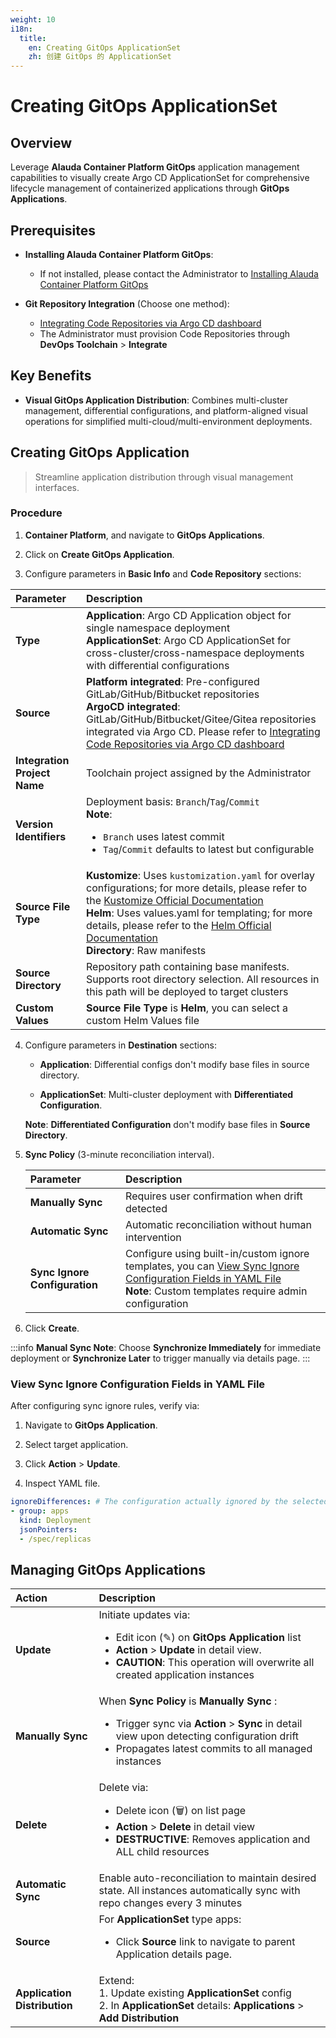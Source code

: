 ```yaml
---
weight: 10
i18n:
  title:
    en: Creating GitOps ApplicationSet
    zh: 创建 GitOps 的 ApplicationSet
---
```


# Creating GitOps ApplicationSet

## Overview

Leverage **Alauda Container Platform GitOps** application management capabilities to visually create Argo CD ApplicationSet for comprehensive lifecycle management of containerized applications through **GitOps Applications**.

## Prerequisites

- **Installing Alauda Container Platform GitOps**:
  - If not installed, please contact the Administrator to [Installing Alauda Container Platform GitOps](/gitops/install_gitops/install_gitops_plugin.mdx)

- **Git Repository Integration** (Choose one method):
  - [Integrating Code Repositories via Argo CD dashboard](../../how_to/argocd_git.mdx)
  - The Administrator must provision Code Repositories through **DevOps Toolchain** > **Integrate**

## Key Benefits

- **Visual GitOps Application Distribution**: Combines multi-cluster management, differential configurations, and platform-aligned visual operations for simplified multi-cloud/multi-environment deployments.

## Creating GitOps Application

> Streamline application distribution through visual management interfaces.

### Procedure

1. **Container Platform**, and navigate to **GitOps Applications**.

2. Click on **Create GitOps Application**.

3. Configure parameters in **Basic Info** and **Code Repository** sections:

| **Parameter** |  **Description**                                 |
|:--------------|:------------------------------------------------ |
| **Type**           | **Application**: Argo CD Application object for single namespace deployment <br/> **ApplicationSet**: Argo CD ApplicationSet for cross-cluster/cross-namespace deployments with differential configurations|
| **Source**         | **Platform integrated**: Pre-configured GitLab/GitHub/Bitbucket repositories <br/> **ArgoCD integrated**: GitLab/GitHub/Bitbucket/Gitee/Gitea repositories integrated via Argo CD. Please refer to [Integrating Code Repositories via Argo CD dashboard](../../how_to/argocd_git.mdx)|
| **Integration Project Name** | Toolchain project assigned by the Administrator |
| **Version Identifiers**   | Deployment basis: `Branch`/`Tag`/`Commit` <br/>**Note**:<ul><li>`Branch` uses latest commit</li><li>`Tag`/`Commit` defaults to latest but configurable</li></ul> |
| **Source File Type**    | **Kustomize**: Uses `kustomization.yaml` for overlay configurations; for more details, please refer to the [Kustomize Official Documentation](https://kubectl.docs.kubernetes.io/guides/) <br />**Helm**: Uses values.yaml for templating; for more details, please refer to the [Helm Official Documentation](https://helm.sh/docs/chart_template_guide/values_files/) <br />**Directory**: Raw manifests |
| **Source Directory** | Repository path containing base manifests. Supports root directory selection. All resources in this path will be deployed to target clusters|
| **Custom Values**     | **Source File Type** is **Helm**, you can select a custom Helm Values file |

4. Configure parameters in **Destination** sections:

   - **Application**: Differential configs don't modify base files in source directory.

   - **ApplicationSet**: Multi-cluster deployment with **Differentiated Configuration**.

   **Note**: **Differentiated Configuration** don't modify base files in **Source Directory**.

5. **Sync Policy** (3-minute reconciliation interval).

   | **Parameter** |  **Description**                                 |
   |:--------------|:------------------------------------------------ |
   | **Manually Sync**      | Requires user confirmation when drift detected       |
   | **Automatic Sync**     | Automatic reconciliation without human intervention  |
   | **Sync Ignore Configuration** | Configure using built-in/custom ignore templates, you can [View Sync Ignore Configuration Fields in YAML File](#viewyaml) <br/> **Note**: Custom templates require admin configuration |

6. Click **Create**.

:::info
**Manual Sync Note**: Choose **Synchronize Immediately** for immediate deployment or **Synchronize Later** to trigger manually via details page.
:::

<a id="viewyaml" />

### View Sync Ignore Configuration Fields in YAML File

After configuring sync ignore rules, verify via:  

1. Navigate to **GitOps Application**.

2. Select target application.

3. Click **Action** > **Update**.

4. Inspect YAML file.

```yaml
ignoreDifferences: # The configuration actually ignored by the selected custom synchronization ignore configuration template
- group: apps
  kind: Deployment
  jsonPointers:
  - /spec/replicas
```

## Managing GitOps Applications

| **Action** |  **Description**                                 |
|:--------------|:------------------------------------------------ |
| **Update** | Initiate updates via:<ul><li>Edit icon (✎) on **GitOps Application** list </li><li> **Action** > **Update** in detail view. </li><li>**CAUTION**: This operation will overwrite all created application instances</li></ul> |
| **Manually Sync** | When **Sync Policy** is **Manually Sync** :<ul><li> Trigger sync via **Action** > **Sync** in detail view upon detecting configuration drift </li><li> Propagates latest commits to all managed instances</li></ul> |
| **Delete**     | Delete via: <ul><li>Delete icon (🗑) on list page</li><li>**Action** > **Delete** in detail view</li><li>**DESTRUCTIVE**: Removes application and ALL child resources</li></ul> |
| **Automatic Sync** | Enable auto-reconciliation to maintain desired state. All instances automatically sync with repo changes every 3 minutes  |
| **Source** | For **ApplicationSet** type apps: <ul><li>Click **Source** link to navigate to parent Application details page. </li></ul>|
| **Application Distribution** | Extend:<br/>1. Update existing **ApplicationSet** config <br/>2. In **ApplicationSet** details: **Applications** > **Add Distribution** |
